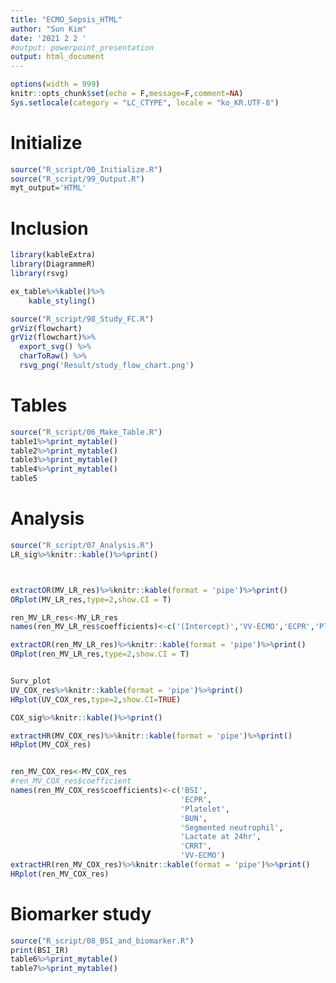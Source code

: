 ```yaml
---
title: "ECMO_Sepsis_HTML"
author: "Sun Kim"
date: '2021 2 2 '
#output: powerpoint_presentation
output: html_document
---
```


```r
options(width = 999)
knitr::opts_chunk$set(echo = F,message=F,comment=NA)
Sys.setlocale(category = "LC_CTYPE", locale = "ko_KR.UTF-8")
```

# Initialize
```r
source("R_script/00_Initialize.R")
source("R_script/99_Output.R")
myt_output='HTML'
```
# Inclusion
```r
library(kableExtra)
library(DiagrammeR)
library(rsvg)

ex_table%>%kable()%>%
    kable_styling()

source("R_script/98_Study_FC.R")
grViz(flowchart)
grViz(flowchart)%>%
  export_svg() %>%
  charToRaw() %>%
  rsvg_png('Result/study_flow_chart.png')

```

# Tables

```r
source("R_script/06_Make_Table.R")
table1%>%print_mytable()
table2%>%print_mytable()
table3%>%print_mytable()
table4%>%print_mytable()
table5
```
# Analysis
```r
source("R_script/07_Analysis.R")
LR_sig%>%knitr::kable()%>%print()



extractOR(MV_LR_res)%>%knitr::kable(format = 'pipe')%>%print()
ORplot(MV_LR_res,type=2,show.CI = T)

ren_MV_LR_res<-MV_LR_res
names(ren_MV_LR_res$coefficients)<-c('(Intercept)','VV-ECMO','ECPR','Platelet','Lactate at 24hr','CRRT','WBC','BSI')#,'UTI')

extractOR(ren_MV_LR_res)%>%knitr::kable(format = 'pipe')%>%print()
ORplot(ren_MV_LR_res,type=2,show.CI = T)


Surv_plot
UV_COX_res%>%knitr::kable(format = 'pipe')%>%print()
HRplot(UV_COX_res,type=2,show.CI=TRUE)

COX_sig%>%knitr::kable()%>%print()

extractHR(MV_COX_res)%>%knitr::kable(format = 'pipe')%>%print()
HRplot(MV_COX_res)


ren_MV_COX_res<-MV_COX_res
#ren_MV_COX_res$coefficient
names(ren_MV_COX_res$coefficients)<-c('BSI',
                                      'ECPR',
                                      'Platelet',
                                      'BUN',
                                      'Segmented neutrophil',
                                      'Lactate at 24hr',
                                      'CRRT',
                                      'VV-ECMO')
extractHR(ren_MV_COX_res)%>%knitr::kable(format = 'pipe')%>%print()
HRplot(ren_MV_COX_res)


```


# Biomarker study
```r
source("R_script/08_BSI_and_biomarker.R")
print(BSI_IR)
table6%>%print_mytable()
table7%>%print_mytable()
```

